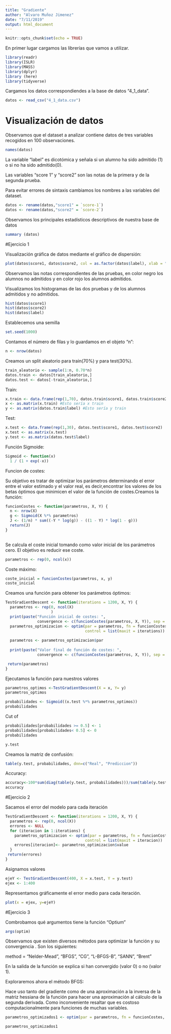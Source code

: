 ```yaml
---
title: "Gradiente"
author: "Alvaro Muñoz Jimenez"
date: "7/11/2019"
output: html_document
---
```


```r
knitr::opts_chunk$set(echo = TRUE)
```

En primer lugar cargamos las librerías que vamos a utilizar.

```r
library(readr)
library(ISLR)
library(MASS)
library(dplyr)
library (here)
library(tidyverse)
```

Cargamos los datos correspondiendes a la base de datos "4_1_data".

```r
datos <- read_csv("4_1_data.csv")
```

# Visualización de datos

Observamos que el dataset a analizar contiene datos de tres variables recogidos en 100 observaciones.

```r
names(datos)
```

La variable "label" es dicotómica y señala si un alumno ha sido admitido (1) o si no ha sido admitido(0).

Las variables "score 1" y "score2" son las notas de la primera y de la segunda prueba.

Para evitar errores de sintaxis cambiamos los nombres a las variables del dataset.

```r
datos <- rename(datos,"score1" = `score-1`)
datos <- rename(datos,"score2" = `score-2`)
```

Observamos los principales estadísticos descriptivos de nuestra base de datos

```r
summary (datos)
```



#Ejercicio 1

Visualización gráfica de datos mediante el gráfico de dispersión:

```r
plot(datos$score1, datos$score2, col = as.factor(datos$label), xlab = "score1", ylab = "score2")
```

Observamos las notas correspondientes de las pruebas, en color negro los alumnos no admitidos y en color rojo los alumnos admitidos. 

Visualizamos los  histogramas de las dos pruebas y de los alumnos admitidos y no admitidos.

```r
hist(datos$score1)
hist(datos$score2)
hist(datos$label)
```

Establecemos una semilla

```r
set.seed(1000)
```

Contamos el número de filas y lo guardamos en el objeto "n":

```r
n <- nrow(datos)
```

Creamos un split aleatorio para train(70%) y para test(30%). 

```r
train_aleatorio <- sample(1:n, 0.70*n) 
datos.train <- datos[train_aleatorio,]
datos.test <- datos[-train_aleatorio,]
```

Train:

```r
x.train <- data.frame(rep(1,70), datos.train$score1, datos.train$score2) 
x <- as.matrix(x.train) #Esto sería x train
y <- as.matrix(datos.train$label) #Esto sería y train
```

Test:

```r
x.test <- data.frame(rep(1,30), datos.test$score1, datos.test$score2) 
x.test <- as.matrix(x.test) 
y.test <- as.matrix(datos.test$label)
```

Función Sigmoide:

```r
Sigmoid <- function(x) 
  1 / (1 + exp(-x))
```

Funcion de costes:

Su objetivo es tratar de optimizar los parámetros determinando el error entre el valor estimado y el valor real, es decir,encontrar los valores de los betas óptimos que minimicen el valor de la función de costes.Creamos la función:

```r
funcionCostes <- function(parametros, X, Y) {
  n <- nrow(X)
  g <- Sigmoid(X %*% parametros)
  J <- (1/n) * sum((-Y * log(g)) - ((1 - Y) * log(1 - g)))
  return(J)
}
  
```

Se calcula el coste inicial tomando como valor inicial de los parámetros cero. El objetivo es reducir ese coste.

```r
parametros <- rep(0, ncol(x))
```

Coste máximo:

```r
coste_inicial = funcionCostes(parametros, x, y)
coste_inicial

```

Creamos una función para obtener los parámetros óptimos:

```r
TestGradientDescent <- function(iterations = 1200, X, Y) {
  parametros <- rep(0, ncol(X)
                    )
  print(paste("Función inicial de costes: ", 
              convergence <- c(funcionCostes(parametros, X, Y)), sep = ""))
  parametros_optimizacion <- optim(par = parametros, fn = funcionCostes, X = X, Y = Y, 
                                   control = list(maxit = iterations))
 
  parametros <- parametros_optimizacion$par
  
  print(paste("Valor final de función de costes: ", 
              convergence <- c(funcionCostes(parametros, X, Y)), sep = ""))

 return(parametros) 
}
```

Ejecutamos la función para nuestros valores

```r
parametros_optimos <-TestGradientDescent(X = x, Y= y)
parametros_optimos

probabilidades <- Sigmoid((x.test %*% parametros_optimos)) 
probabilidades
```

Cut of

```r
probabilidades[probabilidades >= 0.5] <- 1
probabilidades[probabilidades< 0.5] <- 0
probabilidades

y.test
```

Creamos la matriz de confusión:

```r
table(y.test, probabilidades, dnn=c("Real", "Prediccion"))
```

Accuracy:

```r
accuracy<-100*sum(diag(table(y.test, probabilidades)))/sum(table(y.test, probabilidades)) 
accuracy
```

#Ejercicio 2

Sacamos el error del modelo para cada iteración 

```r
TestGradientDescent <- function(iterations = 1200, X, Y) {
  parametros <- rep(0, ncol(X))
  errores <- NULL
  for (iteracion in 1:iterations) {
    parametros_optimizacion <- optim(par = parametros, fn = funcionCostes, X = X, Y = Y, 
                                   control = list(maxit = iteracion))
    errores[iteracion]<- parametros_optimizacion$value
  }
 return(errores) 
}
```

Asignamos valores

```r
ejeY <- TestGradientDescent(400, X = x.test, Y = y.test)
ejex <- 1:400
```

Representamos gráficamente el error medio para cada iteración.

```r
plot(x = ejex, y=ejeY)
```

#Ejercicio 3

Combrobamos qué argumentos tiene la función "Optium"

```r
args(optim)
```

Observamos que existen diversos métodos para optimizar la función y su convergencia . Son los siguientes:


method = "Nelder-Mead", "BFGS", "CG", "L-BFGS-B", "SANN", "Brent"

En la salida de la función se explica si han convergido (valor 0) o no (valor 1).


Exploraremos ahora el método BFGS:

Hace uso tanto del gradiente como de una aproximación a la inversa de la matriz hessiana de la función para hacer una aproximación al cálculo de la segunda derivada. Como inconveniente resaltar que  es costoso computacionalmente para funciones de muchas variables. 

```r
parametros_optimizados1 <- optim(par = parametros, fn = funcionCostes, X = x, Y = y, method = "BFGS",lower=-Inf,upper=Inf,control = list(maxit = 60), hessian=TRUE) 

parametros_optimizados1
```
